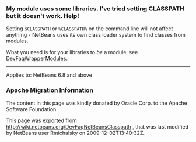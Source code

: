 <!--

    Licensed to the Apache Software Foundation (ASF) under one
    or more contributor license agreements.  See the NOTICE file
    distributed with this work for additional information
    regarding copyright ownership.  The ASF licenses this file
    to you under the Apache License, Version 2.0 (the
    "License"); you may not use this file except in compliance
    with the License.  You may obtain a copy of the License at

      http://www.apache.org/licenses/LICENSE-2.0

    Unless required by applicable law or agreed to in writing,
    software distributed under the License is distributed on an
    "AS IS" BASIS, WITHOUT WARRANTIES OR CONDITIONS OF ANY
    KIND, either express or implied.  See the License for the
    specific language governing permissions and limitations
    under the License.

-->

===My module uses some libraries. I've tried setting CLASSPATH but it doesn't work. Help!===

Setting <tt>$CLASSPATH</tt> or <tt>%CLASSPATH%</tt> on the command line will not affect anything -
NetBeans uses its own class loader system to find classes from modules.

What you need is for your libraries to ''be'' a module; see [[DevFaqWrapperModules | DevFaqWrapperModules]].

----

Applies to: NetBeans 6.8 and above

===Apache Migration Information===

The content in this page was kindly donated by Oracle Corp. to the
Apache Software Foundation.

This page was exported from http://wiki.netbeans.org/DevFaqNetBeansClasspath , 
that was last modified by NetBeans user Rmichalsky 
on 2009-12-02T13:40:32Z.

